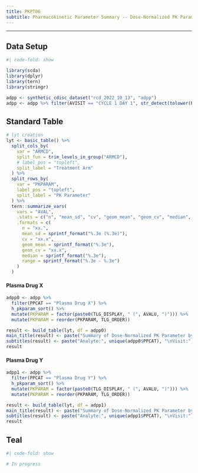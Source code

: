 ```yaml
---
title: PKPT06
subtitle: Pharmacokinetic Parameter Summary -- Dose-Normalized PK Parameters (Stats in Rows)
---
```


------------------------------------------------------------------------

::: panel-tabset
## Data Setup

```r
#| code-fold: show

library(scda)
library(dplyr)
library(tern)
library(stringr)

adpp <- synthetic_cdisc_dataset("rcd_2022_10_13", "adpp")
adpp <- adpp %>% filter(AVISIT == "CYCLE 1 DAY 1", str_detect(tolower(PARAM), regex("norm by dose", ignore_case = TRUE)))
```

## Standard Table

```r
# lyt creation
lyt <- basic_table() %>%
  split_cols_by(
    var = "ARMCD",
    split_fun = trim_levels_in_group("ARMCD"),
    # label_pos = "topleft",
    split_label = "Treatment Arm"
  ) %>%
  split_rows_by(
    var = "PKPARAM",
    label_pos = "topleft",
    split_label = "PK Parameter"
  ) %>%
  tern::summarize_vars(
    vars = "AVAL",
    .stats = c("n", "mean_sd", "cv", "geom_mean", "geom_cv", "median", "range"),
    .formats = c(
      n = "xx.",
      mean_sd = sprintf_format("%.3e (%.3e)"),
      cv = "xx.x",
      geom_mean = sprintf_format("%.3e"),
      geom_cv = "xx.x",
      median = sprintf_format("%.3e"),
      range = sprintf_format("%.3e - %.3e")
    )
  )
```

#### Plasma Drug X

```r
adpp0 <- adpp %>%
  filter(PPCAT == "Plasma Drug X") %>%
  h_pkparam_sort() %>%
  mutate(PKPARAM = factor(paste0(TLG_DISPLAY, " (", AVALU, ")"))) %>%
  mutate(PKPARAM = reorder(PKPARAM, TLG_ORDER))

result <- build_table(lyt, df = adpp0)
main_title(result) <- paste("Summary of Dose-Normalized PK Parameter by Treatment Arm, PK Population")
subtitles(result) <- paste("Analyte:", unique(adpp0$PPCAT), "\nVisit:", unique(adpp0$AVISIT))
result
```

#### Plasma Drug Y

```r
adpp1 <- adpp %>%
  filter(PPCAT == "Plasma Drug Y") %>%
  h_pkparam_sort() %>%
  mutate(PKPARAM = factor(paste0(TLG_DISPLAY, " (", AVALU, ")"))) %>%
  mutate(PKPARAM = reorder(PKPARAM, TLG_ORDER))

result <- build_table(lyt, df = adpp1)
main_title(result) <- paste("Summary of Dose-Normalized PK Parameter by Treatment Arm, PK Population")
subtitles(result) <- paste("Analyte:", unique(adpp1$PPCAT), "\nVisit:", unique(adpp1$AVISIT))
result
```

## Teal

```r
#| code-fold: show

# In progress
```
:::
